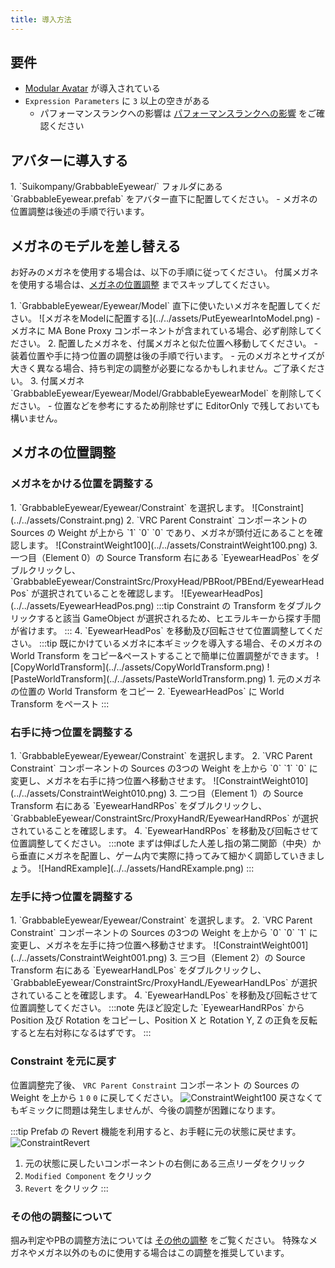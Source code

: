```yaml
---
title: 導入方法
---
```



## 要件

- [Modular Avatar](https://modular-avatar.nadena.dev) が導入されている
- `Expression Parameters` に `3` 以上の空きがある
  - パフォーマンスランクへの影響は [パフォーマンスランクへの影響](../references/performance-rank/) をご確認ください

## アバターに導入する

<Steps>
1. `Suikompany/GrabbableEyewear/` フォルダにある `GrabbableEyewear.prefab` をアバター直下に配置してください。
    - メガネの位置調整は後述の手順で行います。
</Steps>

## メガネのモデルを差し替える

お好みのメガネを使用する場合は、以下の手順に従ってください。
付属メガネを使用する場合は、[メガネの位置調整](#メガネの位置調整) までスキップしてください。

<Steps>
1. `GrabbableEyewear/Eyewear/Model` 直下に使いたいメガネを配置してください。
    ![メガネをModelに配置する](../../assets/PutEyewearIntoModel.png)
    - メガネに MA Bone Proxy コンポーネントが含まれている場合、必ず削除してください。
2. 配置したメガネを、付属メガネと似た位置へ移動してください。
    - 装着位置や手に持つ位置の調整は後の手順で行います。
    - 元のメガネとサイズが大きく異なる場合、持ち判定の調整が必要になるかもしれません。ご了承ください。
3. 付属メガネ `GrabbableEyewear/Eyewear/Model/GrabbableEyewearModel` を削除してください。
    - 位置などを参考にするため削除せずに EditorOnly で残しておいても構いません。
</Steps>

## メガネの位置調整

### メガネをかける位置を調整する

<Steps>
1. `GrabbableEyewear/Eyewear/Constraint` を選択します。
    ![Constraint](../../assets/Constraint.png)
2. `VRC Parent Constraint` コンポーネントの Sources の Weight が上から `1` `0` `0` であり、メガネが頭付近にあることを確認します。
    ![ConstraintWeight100](../../assets/ConstraintWeight100.png)
3. 一つ目（Element 0）の Source Transform 右にある `EyewearHeadPos` をダブルクリックし、`GrabbableEyewear/ConstraintSrc/ProxyHead/PBRoot/PBEnd/EyewearHeadPos` が選択されていることを確認します。
    ![EyewearHeadPos](../../assets/EyewearHeadPos.png)
    :::tip
    Constraint の Transform をダブルクリックすると該当 GameObject が選択されるため、ヒエラルキーから探す手間が省けます。
    :::
4. `EyewearHeadPos` を移動及び回転させて位置調整してください。
    :::tip
    既にかけているメガネに本ギミックを導入する場合、そのメガネの World Transform をコピー&ペーストすることで簡単に位置調整ができます。
    ![CopyWorldTransform](../../assets/CopyWorldTransform.png)
    ![PasteWorldTransform](../../assets/PasteWorldTransform.png)
    1. 元のメガネの位置の World Transform をコピー
    2. `EyewearHeadPos` に World Transform をペースト
    :::
</Steps>

### 右手に持つ位置を調整する

<Steps>
1. `GrabbableEyewear/Eyewear/Constraint` を選択します。
2. `VRC Parent Constraint` コンポーネントの Sources の3つの Weight を上から `0` `1` `0` に変更し、メガネを右手に持つ位置へ移動させます。
    ![ConstraintWeight010](../../assets/ConstraintWeight010.png)
3. 二つ目（Element 1）の Source Transform 右にある `EyewearHandRPos` をダブルクリックし、`GrabbableEyewear/ConstraintSrc/ProxyHandR/EyewearHandRPos` が選択されていることを確認します。
4. `EyewearHandRPos` を移動及び回転させて位置調整してください。
    :::note
    まずは伸ばした人差し指の第二関節（中央）から垂直にメガネを配置し、ゲーム内で実際に持ってみて細かく調節していきましょう。
    ![HandRExample](../../assets/HandRExample.png)
    :::
</Steps>

### 左手に持つ位置を調整する

<Steps>
1. `GrabbableEyewear/Eyewear/Constraint` を選択します。
2. `VRC Parent Constraint` コンポーネントの Sources の3つの Weight を上から `0` `0` `1` に変更し、メガネを左手に持つ位置へ移動させます。
    ![ConstraintWeight001](../../assets/ConstraintWeight001.png)
3. 三つ目（Element 2）の Source Transform 右にある `EyewearHandLPos` をダブルクリックし、`GrabbableEyewear/ConstraintSrc/ProxyHandL/EyewearHandLPos` が選択されていることを確認します。
4. `EyewearHandLPos` を移動及び回転させて位置調整してください。
    :::note
    先ほど設定した `EyewearHandRPos` から Position 及び Rotation をコピーし、Position X と Rotation Y, Z の正負を反転すると左右対称になるはずです。
    :::
</Steps>

### Constraint を元に戻す

位置調整完了後、 `VRC Parent Constraint` コンポーネント の Sources の Weight を上から `1` `0` `0` に戻してください。
![ConstraintWeight100](../../assets/ConstraintWeight100.png)
戻さなくてもギミックに問題は発生しませんが、今後の調整が困難になります。

:::tip
Prefab の Revert 機能を利用すると、お手軽に元の状態に戻せます。
![ConstraintRevert](../../assets/ConstraintRevert.png)
1. 元の状態に戻したいコンポーネントの右側にある三点リーダをクリック
2. `Modified Component` をクリック
3. `Revert` をクリック
:::

### その他の調整について

掴み判定やPBの調整方法については [その他の調整](../references/adjustment/) をご覧ください。
特殊なメガネやメガネ以外のものに使用する場合はこの調整を推奨しています。
